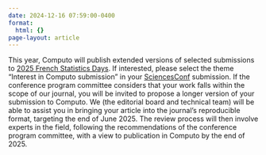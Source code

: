 ```yaml
---
date: 2024-12-16 07:59:00-0400
format:
  html: {}
page-layout: article
---
```


This year, Computo will publish extended versions of selected submissions to [2025 French Statistics Days](https://jds2025.sciencesconf.org/). If interested, please select the theme “Interest in Computo submission” in your [SciencesConf](https://jds2025.sciencesconf.org/submission/submit?lang=fr) submission. If the conference program committee considers that your work falls within the scope of our journal, you will be invited to propose a longer version of your submission to Computo. We (the editorial board and technical team) will be able to assist you in bringing your article into the journal's reproducible format, targeting the end of June 2025. The review process will then involve experts in the field, following the recommendations of the conference program committee, with a view to publication in Computo by the end of 2025.

